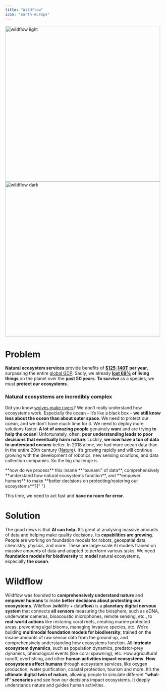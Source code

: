 ```yaml
---
title: "Wildflow"
icon: "earth-europe"
---
```


<img
  width="500"
  className="block dark:hidden"
  src="/images/hero-light.svg"
  alt="wildflow light"
/>
<img
  width="500"
  className="hidden dark:block"
  src="/images/hero-dark.svg"
  alt="wildflow dark"
/>

# Problem

**Natural ecosystem services** provide benefits of [**$125-140T**](https://www.sciencedirect.com/science/article/abs/pii/S0959378014000685) **per year**, surpassing the entire [global GDP](https://www.statista.com/statistics/268750/global-gross-domestic-product-gdp). Sadly, we already [**lost 69%**](https://www.livingplanetindex.org/) **of living things** on the planet over the **past 50 years**. **To survive** as a species, we must **protect our ecosystems**.

<Warning>
  <h3>Natural ecosystems are incredibly complex</h3>
</Warning>

Did you know [wolves make rivers](https://rewilding.academy/rewilding/how-wolves-change-rivers/)? We don’t really understand how ecosystems work. Especially the ocean – it’s like a black box – **we still know less about the ocean than about outer space**. We need to protect our ocean, and we don’t have much time for it. We need to deploy more solutions faster. **A lot of amazing people** genuinely **wan**t and are trying **to help the ocean**\! Unfortunately, often, **poor understanding leads to poor decisions that eventually harm nature**. Luckily, **we now have a ton of data to understand oceans** better. In 2018 alone, we had more ocean data than in the entire 20th century ([Nature](https://www.nature.com/articles/d41586-020-01668-z)). It’s growing rapidly and will continue growing with the development of robotics, new sensing solutions, and data collection companies. So the big challenge is

<Note>
  **how do we process** this insane **“tsunami” of data**, comprehensively
  **understand how natural ecosystems function**, and **empower humans** to make
  **better decisions on protecting/restoring our ecosystems**?{" "}
</Note>

This time, we need to act fast and **have no room for error**.

# Solution

The good news is that **AI can help.** It’s great at analysing massive amounts of data and helping make quality decisions. Its **capabilities are growing**. People are working on foundation models for robots, geospatial data, chemistry, physics, and more. These are large-scale AI models trained on massive amounts of data and adapted to perform various tasks. We need **foundation models for biodiversity** to **model** natural ecosystems, especially **the ocean**.

# Wildflow

Wildflow was founded to **comprehensively understand nature** and **empower humans** to make **better** **decisions about protecting our ecosystems**. Wildflow (**wild**life \+ data**flow**) is a **planetary digital nervous system** that connects **all** **sensors** measuring the biosphere, such as eDNA, underwater cameras, bioacoustic microphones, remote sensing, etc., to **real-world actions** like restoring coral reefs, creating marine protected areas, preventing algal blooms, managing invasive species, etc. We’re building **multimodal foundation models for biodiversity**, trained on the insane amounts of raw sensor data from the ground up, and comprehensively understanding how ecosystems function. All **intricate ecosystem dynamics**, such as population dynamics, predator-prey dynamics, phenological events (like coral spawning), etc. How agricultural runoff, overfishing, and other **human activities impact ecosystems**. **How ecosystems affect humans** through ecosystem services, like oxygen production, water purification, coastal protection, tourism and more. It’s the **ultimate digital twin of nature**, allowing people to simulate different **“what-if'' scenarios** and see how our decisions impact ecosystems. It deeply understands nature and guides human activities.

